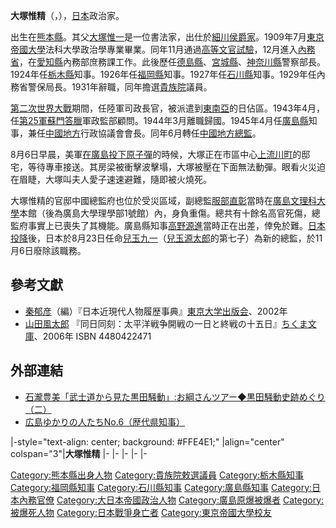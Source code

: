 {{Infobox Officeholder
|name= 大塚惟精
|image= Otsuka Isei.jpg
|imagesize         =
|smallimage        =
|caption           =
| office= {{link-ja|地方總監府|地方総監府|中國地方總監}}
| term_start = 1945年6月10日
| term_end = {{box|1945年8月6日}}
|1blankname  = 副總監
|1namedata   = {{link-ja|服部直彰|服部直彰}}
| predecessor = 職位設立
| successor = {{link-ja|兒玉九一|児玉九一}}

| office1= [[廣島縣知事列表|廣島縣知事]]
| term_start1 = 1945年4月21日
| term_end1 = 1945年6月10日
| predecessor1 = {{link-ja|松村光磨|松村光磨}}
| successor1 = [[高野源進|高野源進]]

| office2= [[石川縣知事列表|石川縣知事]]
| term_start2 = 1927年5月17日
| term_end2 = 1945年5月18日
| predecessor2 = {{link-ja|白根竹介|白根竹介}}
| successor2 = {{link-ja|橫山助成|横山助成}}

| office3= [[福岡縣知事列表|福岡縣知事]]
| term_start3 = 1926年9月28日
| term_end3 = 1927年5月17日
| predecessor3 = {{link-ja|柴田善三郎|柴田善三郎}}
| successor3 = {{link-ja|齋藤守圀|斎藤守圀}}

| office4= [[栃木縣知事列表|栃木縣知事]]
| term_start4 = 1924年6月13日
| term_end4 = 1926年9月28日
| predecessor4 = {{link-ja|山脇春樹|山脇春樹}}
| successor4 = {{link-ja|藤岡兵一|藤岡兵一}}

|birth_date        = {{birth date|1884|12|11}}
|birth_place       = {{EOJ}}[[熊本縣|熊本縣]]
|death_date        = {{death date and age|1945|8|6|1884|12|11}}
|death_place       = {{EOJ}}[[廣島縣|廣島縣]][[廣島市|廣島市]]
|party             = 
|spouse            =
|relatives= 
|alma_mater        = [[東京大學|東京帝國大學]]法科大學
|website= 
}}
'''大塚惟精'''（{{jpn|j=大塚 惟精|hg=おおつか いせい|rm=Ōtsuka Isei}}，{{bd|1884年|12月11日|1945年|8月6日|catIdx=O}}），[[日本|日本]]政治家。

出生在[[熊本縣|熊本縣]]。其父[[大塚惟一|大塚惟一]]是一位書法家，出仕於[[細川氏|細川侯爵家]]。1909年7月[[東京帝國大學|東京帝國大學]]法科大學政治學專業畢業。同年11月通過[[高等文官試驗|高等文官試驗]]，12月進入[[內務省|內務省]]，在[[愛知縣|愛知縣]]內務部庶務課工作。此後歷任[[德島縣|德島縣]]、[[宮城縣|宮城縣]]、[[神奈川縣|神奈川縣]]警察部長。1924年任[[栃木縣|栃木縣]]知事。1926年任[[福岡縣|福岡縣]]知事。1927年任[[石川縣|石川縣]]知事。1929年任內務省警保局長。1931年辭職，同年擔選[[貴族院|貴族院]]議員。

[[第二次世界大戰|第二次世界大戰]]期間，任陸軍司政長官，被派遣到[[東南亞|東南亞]]的日佔區。1943年4月，任[[第25軍_(日本陸軍)|第25軍]][[蘇門答臘|蘇門答臘]]軍政監部顧問。1944年3月離職歸國。1945年4月任[[廣島縣|廣島縣]]知事，兼任[[中國地方|中國地方]]行政協議會會長。同年6月轉任[[中國地方總監|中國地方總監]]。

8月6日早晨，美軍[[廣島市原子彈爆炸|在廣島投下原子彈]]的時候，大塚正在市區中心[[上流川町|上流川町]]的邸宅，等待專車接送。其房梁被衝擊波擊塌，大塚被壓在下面無法動彈。眼看火災迫在眉睫，大塚叫夫人愛子速速避難，隨即被火燒死。

大塚惟精的官邸中國總監府也位於受災區域，副總監[[服部直彰|服部直彰]]當時在[[廣島文理科大學|廣島文理科大學]]本館（後為廣島大學理學部1號館）內，身負重傷。總共有十餘名高官死傷，總監府事實上已喪失了其機能。廣島縣知事[[高野源進|高野源進]]當時正在出差，倖免於難。[[日本投降|日本投降]]後，日本於8月23日任命[[兒玉九一|兒玉九一]]（[[兒玉源太郎|兒玉源太郎]]的第七子）為新的總監，於11月6日廢除該職務。

==參考文獻==
{{refbegin}}
* [[秦郁彦|秦郁彦]]（編）『日本近現代人物履歴事典』[[東京大学出版会|東京大学出版会]]、2002年
* [[山田風太郎|山田風太郎]] 『同日同刻：太平洋戦争開戦の一日と終戦の十五日』[[ちくま文庫|ちくま文庫]]、2006年 ISBN 4480422471
{{refend}}

==外部連結==
* [https://archive.fo/20130501211025/http://machi.monokatari.jp/t/item_2733.html 石瀧豊美「武士道から見た黒田騒動」:お綱さんツアー◆黒田騒動史跡めぐり（二）]
* [https://web.archive.org/web/20090827052342/http://yutaka901.web.infoseek.co.jp/page04acx3.html 広島ゆかりの人たちNo.6（歴代県知事）]

{{start box}}
|-style="text-align: center; background: #FFE4E1;"
|align="center" colspan="3"|'''大塚惟精'''
|-
{{s-none|職位新設立}}
{{s-title|[[中國地方總監|中國地方總監]]|1945年}}
{{s-after|[[兒玉九一|兒玉九一]]}}
|-
{{s-before|[[松村光磨|松村光磨]]}}
{{s-title|[[廣島縣知事列表|廣島縣知事]]|1945年}}
{{s-after|[[高野源進|高野源進]]}}
|-
{{s-before|[[白根竹介|白根竹介]]}}
{{s-title|[[石川縣知事列表|石川縣知事]]|1927年}}
{{s-after|[[橫山助成|橫山助成]]}}
|-
{{s-before|[[柴田善三郎|柴田善三郎]]}}
{{s-title|[[福岡縣知事列表|福岡縣知事]]|1926年-1927年}}
{{s-after|[[齋藤守圀|齋藤守圀]]}}
|-
{{s-before|[[山脇春樹|山脇春樹]]}}
{{s-title|[[栃木縣知事列表|栃木縣知事]]|1924年-1926年}}
{{s-after|[[藤岡兵一|藤岡兵一]]}}
{{end box}}

{{栃木縣知事|官選第15代：1924-1926}}
{{福岡縣知事|官選第15代：1926-1927}}
{{石川縣知事|官選第25代：1927}}
{{廣島縣知事|官選第36代：1945}}

{{DEFAULTSORT:Otsuka Isei}}
[[Category:熊本縣出身人物|Category:熊本縣出身人物]]
[[Category:貴族院敕選議員|Category:貴族院敕選議員]]
[[Category:栃木縣知事|Category:栃木縣知事]]
[[Category:福岡縣知事|Category:福岡縣知事]]
[[Category:石川縣知事|Category:石川縣知事]]
[[Category:廣島縣知事|Category:廣島縣知事]]
[[Category:日本內務官僚|Category:日本內務官僚]]
[[Category:大日本帝國政治人物|Category:大日本帝國政治人物]]
[[Category:廣島原爆被爆者|Category:廣島原爆被爆者]]
[[Category:被爆死人物|Category:被爆死人物]]
[[Category:日本戰爭身亡者|Category:日本戰爭身亡者]]
[[Category:東京帝國大學校友|Category:東京帝國大學校友]]